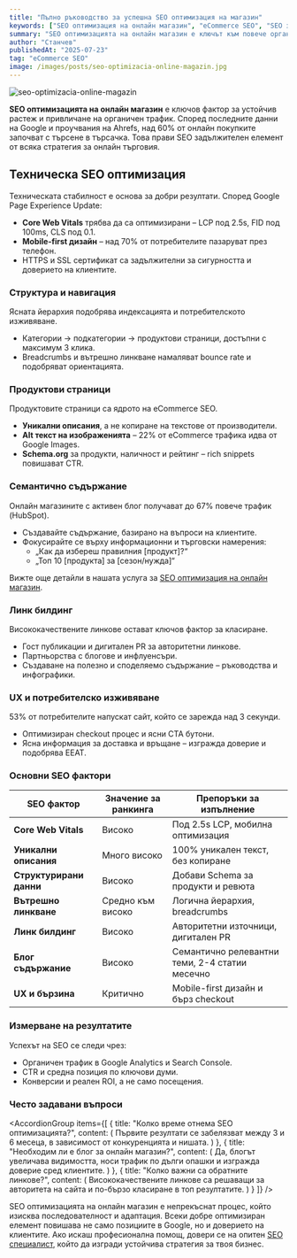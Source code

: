 ```yaml
---
title: "Пълно ръководство за успешна SEO оптимизация на магазин"
keywords: ["SEO оптимизация на онлайн магазин", "eCommerce SEO", "SEO за онлайн магазини", "онлайн търговия SEO", "SEO стратегия", "оптимизация на продукти", "техническа SEO"]
summary: "SEO оптимизацията на онлайн магазин е ключът към повече органичен трафик и продажби. Вижте най-важните стъпки и как да ги приложите ефективно."
author: "Станчев"
publishedAt: "2025-07-23"
tag: "eCommerce SEO"
image: /images/posts/seo-optimizacia-online-magazin.jpg
---
```

![seo-optimizacia-online-magazin](/images/posts/seo-optimizacia-online-magazin.jpg)  

<strong>SEO оптимизацията на онлайн магазин</strong> е ключов фактор за устойчив растеж и привличане на органичен трафик. Според последните данни на Google и проучвания на Ahrefs, над 60% от онлайн покупките започват с търсене в търсачка. Това прави SEO задължителен елемент от всяка стратегия за онлайн търговия.

<Feedback
  title="Важно"
  description="SEO е дългосрочна инвестиция. Всеки оптимизиран елемент в магазина ви носи повече органичен трафик и по-добро потребителско изживяване."
/>

<h2 id="tehnicheska-seo">Техническа SEO оптимизация</h2>

Техническата стабилност е основа за добри резултати. Според Google Page Experience Update:  
- <strong>Core Web Vitals</strong> трябва да са оптимизирани – LCP под 2.5s, FID под 100ms, CLS под 0.1.  
- <strong>Mobile-first дизайн</strong> – над 70% от потребителите пазаруват през телефон.  
- HTTPS и SSL сертификат са задължителни за сигурността и доверието на клиентите.

<h3 id="struktura">Структура и навигация</h3>

Ясната йерархия подобрява индексацията и потребителското изживяване.  
- Категории → подкатегории → продуктови страници, достъпни с максимум 3 клика.  
- Breadcrumbs и вътрешно линкване намаляват bounce rate и подобряват ориентацията.  

<h3 id="produkti">Продуктови страници</h3>

Продуктовите страници са ядрото на eCommerce SEO.  
- <strong>Уникални описания</strong>, а не копиране на текстове от производители.  
- <strong>Alt текст на изображенията</strong> – 22% от eCommerce трафика идва от Google Images.  
- <strong>Schema.org</strong> за продукти, наличност и рейтинг – rich snippets повишават CTR.  

<h3 id="sadarjanie">Семантично съдържание</h3>

Онлайн магазините с активен блог получават до 67% повече трафик (HubSpot).  
- Създавайте съдържание, базирано на въпроси на клиентите.  
- Фокусирайте се върху информационни и търговски намерения:  
  - „Как да избереш правилния [продукт]?“  
  - „Топ 10 [продукта] за [сезон/нужда]“  

Вижте още детайли в нашата услуга за <a href="https://stanchev.bg/seo-uslugi/ecommerce-seo" target="_blank" rel="noopener">SEO оптимизация на онлайн магазин</a>.

<h3 id="linkbuilding">Линк билдинг</h3>

Висококачествените линкове остават ключов фактор за класиране.  
- Гост публикации и дигитален PR за авторитетни линкове.  
- Партньорства с блогове и инфлуенсъри.  
- Създаване на полезно и споделяемо съдържание – ръководства и инфографики.

<h3 id="ux">UX и потребителско изживяване</h3>

53% от потребителите напускат сайт, който се зарежда над 3 секунди.  
- Оптимизиран checkout процес и ясни CTA бутони.  
- Ясна информация за доставка и връщане – изгражда доверие и подобрява EEAT.  

<h3 id="tabela">Основни SEO фактори</h3>

| SEO фактор                   | Значение за ранкинга | Препоръки за изпълнение |
|------------------------------|----------------------|-------------------------|
| <strong>Core Web Vitals</strong> | Високо               | Под 2.5s LCP, мобилна оптимизация |
| <strong>Уникални описания</strong> | Много високо         | 100% уникален текст, без копиране |
| <strong>Структурирани данни</strong> | Високо               | Добави Schema за продукти и ревюта |
| <strong>Вътрешно линкване</strong> | Средно към високо    | Логична йерархия, breadcrumbs |
| <strong>Линк билдинг</strong> | Високо               | Авторитетни източници, дигитален PR |
| <strong>Блог съдържание</strong> | Високо               | Семантично релевантни теми, 2-4 статии месечно |
| <strong>UX и бързина</strong> | Критично             | Mobile-first дизайн и бърз checkout |

<h3 id="kpi">Измерване на резултатите</h3>

Успехът на SEO се следи чрез:  
- Органичен трафик в Google Analytics и Search Console.  
- CTR и средна позиция по ключови думи.  
- Конверсии и реален ROI, а не само посещения.  

<h3 id="faq">Често задавани въпроси</h3>

<AccordionGroup
  items={[
    {
      title: "Колко време отнема SEO оптимизацията?",
      content: (
        <Text onBackground="neutral-weak">
          Първите резултати се забелязват между 3 и 6 месеца, в зависимост от конкуренцията и нишата.
        </Text>
      )
    },
    {
      title: "Необходим ли е блог за онлайн магазин?",
      content: (
        <Text onBackground="neutral-weak">
          Да, блогът увеличава видимостта, носи трафик по дълги опашки и изгражда доверие сред клиентите.
        </Text>
      )
    },
    {
      title: "Колко важни са обратните линкове?",
      content: (
        <Text onBackground="neutral-weak">
          Висококачествените линкове са решаващи за авторитета на сайта и по-бързо класиране в топ резултатите.
        </Text>
      )
    }
  ]}
/>

<p>
SEO оптимизацията на онлайн магазин е непрекъснат процес, който изисква последователност и адаптация. Всеки добре оптимизиран елемент повишава не само позициите в Google, но и доверието на клиентите. Ако искаш професионална помощ, довери се на опитен <a href="https://stanchev.bg/" target="_blank" rel="noopener">SEO специалист</a>, който да изгради устойчива стратегия за твоя бизнес.
</p>

